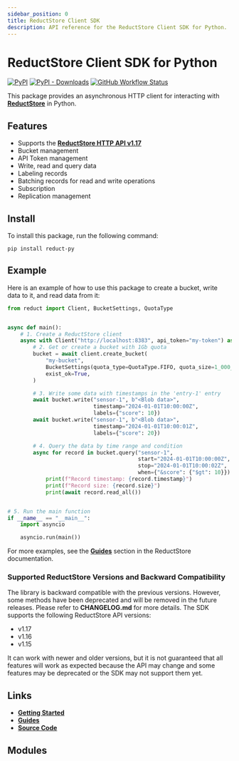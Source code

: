 ```yaml
---
sidebar_position: 0
title: ReductStore Client SDK
description: API reference for the ReductStore Client SDK for Python.
---
```


<head>
  <link rel="canonical" href="https://www.reduct.store/docs/sdk/py" />
</head>

# ReductStore Client SDK for Python

[![PyPI](https://img.shields.io/pypi/v/reduct-py)](https://pypi.org/project/reduct-py/)
[![PyPI - Downloads](https://img.shields.io/pypi/dm/reduct-py)](https://pypi.org/project/reduct-py/)
[![GitHub Workflow Status](https://img.shields.io/github/actions/workflow/status/reductstore/reduct-py/ci.yml?branch=main)](https://github.com/reductstore/reduct-py/actions)

This package provides an asynchronous HTTP client for interacting with  **[ReductStore](https://www.reduct.store)** in Python.

## Features

* Supports the **[ReductStore HTTP API v1.17](https://www.reduct.store/docs/http-api)**
* Bucket management
* API Token management
* Write, read and query data
* Labeling records
* Batching records for read and write operations
* Subscription
* Replication management

## Install

To install this package, run the following command:

```
pip install reduct-py
```

## Example

Here is an example of how to use this package to create a bucket, write data to it, and read data from it:

```python
from reduct import Client, BucketSettings, QuotaType


async def main():
    # 1. Create a ReductStore client
    async with Client("http://localhost:8383", api_token="my-token") as client:
        # 2. Get or create a bucket with 1Gb quota
        bucket = await client.create_bucket(
            "my-bucket",
            BucketSettings(quota_type=QuotaType.FIFO, quota_size=1_000_000_000),
            exist_ok=True,
        )

        # 3. Write some data with timestamps in the 'entry-1' entry
        await bucket.write("sensor-1", b"<Blob data>",
                           timestamp="2024-01-01T10:00:00Z",
                           labels={"score": 10})
        await bucket.write("sensor-1", b"<Blob data>",
                           timestamp="2024-01-01T10:00:01Z",
                           labels={"score": 20})

        # 4. Query the data by time range and condition
        async for record in bucket.query("sensor-1",
                                         start="2024-01-01T10:00:00Z",
                                         stop="2024-01-01T10:00:02Z",
                                         when={"&score": {"$gt": 10}}):
            print(f"Record timestamp: {record.timestamp}")
            print(f"Record size: {record.size}")
            print(await record.read_all())


# 5. Run the main function
if __name__ == "__main__":
    import asyncio

    asyncio.run(main())

```

For more examples, see the **[Guides](https://reduct.store/docs/guides)** section in the ReductStore documentation.


### Supported ReductStore Versions and Backward Compatibility

The library is backward compatible with the previous versions. However, some methods have been deprecated and will be
removed in the future releases. Please refer to **CHANGELOG.md** for more details.
The SDK supports the following ReductStore API versions:

* v1.17
* v1.16
* v1.15

It can work with newer and older versions, but it is not guaranteed that all features will work as expected because
the API may change and some features may be deprecated or the SDK may not support them yet.


## Links

- **[Getting Started](/docs/getting-started/with-python.mdx)**
- **[Guides](/docs/guides/index.mdx)**
- **[Source Code](https://github.com/reductstore/reduct-py)**


## Modules

<DocCardList />
